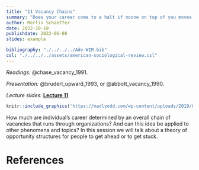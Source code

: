 ```yaml
---
title: "11 Vacancy Chains"
summary: "Does your career come to a halt if noone on top of you moves ahead?"
author: Merlin Schaeffer
date: 2022-10-10
publishdate: 2022-06-08
slides: example

bibliography: "./../../../Adv-WIM.bib"
csl: "./../../../assets/american-sociological-review.csl"
---
```


*Readings:* @chase_vacancy_1991.

*Presentation:* @bruderl_upward_1993, or @abbott_vacancy_1990.

*Lecture slides:* [**Lecture 11**](/Sessions/1-Intro/1-Intro.html)

```r
knitr::include_graphics('https://madlyodd.com/wp-content/uploads/2019/09/og2-A-Family-of-Hermit-Crabs-Line-Up-By-Size-to-Exchange-Shells.png')
```

How much are individual's career determined by an overall chain of vacancies that runs through organizations? And can this idea be applied to other phenomena and topics? In this session we will talk about a theory of opportunity structures for people to get ahead or to get stuck.

# References